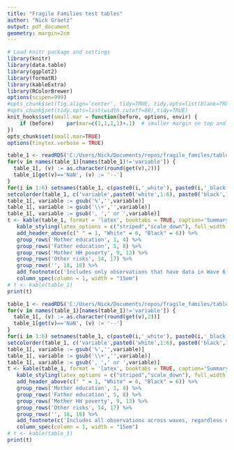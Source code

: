 ```yaml
---
title: "Fragile Families test tables"
author: "Nick Graetz"
output: pdf_document
geometry: margin=2cm
---
```

  
```r
# Load knitr package and settings
library(knitr)
library(data.table)
library(ggplot2)
library(formatR)
library(kableExtra)
library(RColorBrewer)
options(scipen=999)
#opts_chunk$set(fig.align='center', tidy=TRUE, tidy.opts=list(blank=TRUE, width.cutoff=40), warning=FALSE,message=FALSE)
#opts_chunk$set(tidy.opts=list(width.cutoff=80),tidy=TRUE)
knit_hooks$set(small.mar = function(before, options, envir) {
    if (before)    par(mar=c(1,1,1,1)+.1)  # smaller margin on top and right
})
opts_chunk$set(small.mar=TRUE)
options(tinytex.verbose = TRUE)
```

```r
table_1 <- readRDS('C:/Users/Nick/Documents/repos/fragile_familes/table_1_kids.RDS')
for(v in names(table_1)[names(table_1)!='variable']) {
  table_1[, (v) := as.character(round(get(v),2))]
  table_1[get(v)=='NaN', (v) := '--']
} 
for(i in 1:6) setnames(table_1, c(paste0(i,'_white'), paste0(i,'_black')), c(paste0('white',i), paste0('black',i)))
setcolorder(table_1, c('variable',paste0('white',1:6), paste0('black',1:6)))
table_1[, variable := gsub('%','',variable)]
table_1[, variable := gsub('\\+','',variable)]
table_1[, variable := gsub(', ',' or ',variable)]
t <- kable(table_1, format = 'latex', booktabs = TRUE, caption='Summary statistics by Wave (1-6), which follow children from age 0 (Wave 1) to age 15 (Wave 6), by non-Hispanic white and black.', col.names = c('',rep(as.character(1:6),2)), digits = 2, escape = FALSE) %>%
   kable_styling(latex_options = c("striped","scale_down"), full_width = T, position = "center", font_size = 8) %>%
   add_header_above(c(" " = 1, "White" = 6, "Black" = 6)) %>%
   group_rows('Mother education', 1, 4) %>%
   group_rows('Father education', 5, 8) %>%
   group_rows('Mother HH poverty', 9, 13) %>%
   group_rows('Other risks', 14, 17) %>%
   group_rows('', 18, 18) %>%
   add_footnote(c('Includes only observations that have data in Wave 6.','Race is based on child self-report in Wave 6.','Poverty is a percentage of the federal threshold over this period.')) %>%
   column_spec(column = 1, width = "15em")
# t <- kable(table_1)
print(t)
```

```r
table_1 <- readRDS('C:/Users/Nick/Documents/repos/fragile_familes/table_1_mothers.RDS')
for(v in names(table_1)[names(table_1)!='variable']) {
  table_1[, (v) := as.character(round(get(v),2))]
  table_1[get(v)=='NaN', (v) := '--']
} 
for(i in 1:6) setnames(table_1, c(paste0(i,'_white'), paste0(i,'_black')), c(paste0('white',i), paste0('black',i)))
setcolorder(table_1, c('variable',paste0('white',1:6), paste0('black',1:6)))
table_1[, variable := gsub('%','',variable)]
table_1[, variable := gsub('\\+','',variable)]
table_1[, variable := gsub(', ',' or ',variable)]
t <- kable(table_1, format = 'latex', booktabs = TRUE, caption='Summary statistics by Wave (1-6), which follow children from age 0 (Wave 1) to age 15 (Wave 6), by non-Hispanic white and black.', col.names = c('',rep(as.character(1:6),2)), digits = 2, escape = FALSE) %>%
   kable_styling(latex_options = c("striped","scale_down"), full_width = T, position = "center", font_size = 8) %>%
   add_header_above(c(" " = 1, "White" = 6, "Black" = 6)) %>%
   group_rows('Mother education', 1, 4) %>%
   group_rows('Father education', 5, 8) %>%
   group_rows('Mother HH poverty', 9, 13) %>%
   group_rows('Other risks', 14, 17) %>%
   group_rows('', 18, 18) %>%
   add_footnote(c('Includes all observations across waves, regardless of missingness.','Race is based on mother self-report in Wave 1.','Poverty is a percentage of the federal threshold over this period.')) %>%
   column_spec(column = 1, width = "15em")
# t <- kable(table_1)
print(t)
```
